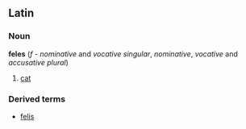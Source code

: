 ==Latin==
===Noun===
'''feles''' (''f'' - ''nominative'' and ''vocative'' ''singular'', ''nominative'', ''vocative'' and ''accusative'' ''plural'')
# [[cat]]
===Derived terms===
*[[felis]]
